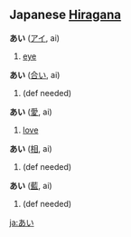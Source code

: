 == Japanese [[Hiragana]] ==                                          
<font lang="ja">
'''あい''' ([[アイ]], ai)

# [[eye]]

'''あい''' ([[合い]], ai)

# (def needed)

'''あい''' ([[愛]], ai)

# [[love]]

'''あい''' ([[相]], ai)

# (def needed)

'''あい''' ([[藍]], ai)

# (def needed)

[[ja:あい]]
</font>